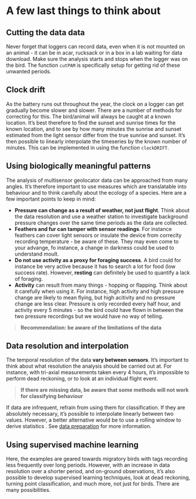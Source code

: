 # A few last things to think about {#outook}

## Cutting the data data

Never forget that loggers can record data, even when it is not mounted on an animal - it can be in acar,  rucksack or in a box in a lab waiting for data download. Make sure the analysis starts and stops when the logger was on the bird. The function `cutPAM` is specifically setup for getting rid of these unwanted periods.

## Clock drift

As the battery runs out throughout the year, the clock on a logger can get gradually become slower and slower. There are a number of methods for correcting for this. The bird/animal will always be caught at a known location. It's best therefore to find the sunset and sunrise times for the known location, and to see by how many minutes the sunrise and sunset estimated from the light sensor differ from the true sunrise and sunset. It's then possible to linearly interpolate the timeseries by the known number of minutes. This can be implemented in using the function `clockDRIFT`.

## Using biologically meaningful patterns

The analysis of multisensor geolocator data can be approached from many angles. It's therefore important to use measures which are translatable into behaviour and to think carefully about the ecology of a species. Here are a few important points to keep in mind:


   * **Pressure can change as a result of weather, not just flight**. Think about the data resolution and use a weather station to investigate background pressure changes over the same time periods as the data are collected.
   * **Feathers and fur can tamper with sensor readings**. For instance feathers can cover light sensors or insulate the device from correclty recording temperature - be aware of these. They may even come to your advange, fo instance, a change in darkness could be used to understand moult.
   * **Do not use activity as a proxy for foraging success**. A bird could for instance be very active because it has to search a lot for food (low success rate). However, **resting** can definitely be used to quantify a lack of foraging.
   * **Activity** can result from many things - hopping or flapping. Think about it carefully when using it. For instance, high activity and high pressure change are likely to mean flying, but high acitivity and no pressure change are less clear. Pressure is only recorded every half hour, and activity every 5 minutes - so the bird could have flown in between the two pressure recordings but we would have no way of telling.
   
>**Recommendation: be aware of the limitations of the data**

## Data resolution and interpolation

The temporal resolution of the data **vary between sensors**. It's important to think about what resolution the analysis should be carried out at. For instance, with tri-axial measurements taken every 4 hours, it's impossible to perform dead reckoning, or to look at an individual flight event.

>**If there are missing data, be aware that some methods will not work for classifying behaviour**

If data are infrequent, refrain from using them for classification. If they are absolutely necessary, it's possible to interpolate linearly between two values. However, a better alternative would be to use a rolling window to derive statistics . See [data preparation](#dataprep) for more information.

## Using supervised machine learning

Here, the examples are geared towards migratory birds with tags recording less frequently over long periods. However, with an increase in data resolution over a shorter period, and on-ground observations, it's also possible to develop supervised learning techniques, look at dead reckoning, turning point classification, and much more, not just for birds. There are many possibilities.